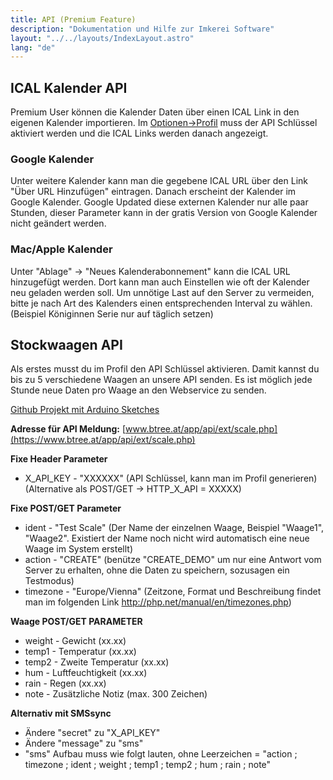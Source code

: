 ```yaml
---
title: API (Premium Feature)
description: "Dokumentation und Hilfe zur Imkerei Software"
layout: "../../layouts/IndexLayout.astro"
lang: "de"
---
```



## ICAL Kalender API

Premium User können die Kalender Daten über einen ICAL Link in den eigenen Kalender importieren. Im [Optionen->Profil](https://www.btree.at/app/profile/) muss der API Schlüssel aktiviert werden und die ICAL Links werden danach angezeigt.

### Google Kalender

Unter weitere Kalender kann man die gegebene ICAL URL über den Link "Über URL Hinzufügen" eintragen. Danach erscheint der Kalender im Google Kalender. Google Updated diese externen Kalender nur alle paar Stunden, dieser Parameter kann in der gratis Version von Google Kalender nicht geändert werden.

<section class="hero container max-w-screen-lg mx-auto pb-10 flex">
  <Picture
    src="/images/ical_google.jpg"
    aspectRatio="4:1"
    class="mx-auto"
    widths={[200, 400, 600]}
    sizes="(max-width: 600px) 100vw, 800px"
    alt="Google Import ICal"
  />
</section>

### Mac/Apple Kalender

Unter "Ablage" -> "Neues Kalenderabonnement" kann die ICAL URL hinzugefügt werden. Dort kann man auch Einstellen wie oft der Kalender neu geladen werden soll. Um unnötige Last auf den Server zu vermeiden, bitte je nach Art des Kalenders einen entsprechenden Interval zu wählen. (Beispiel Königinnen Serie nur auf täglich setzen)

<section class="hero container max-w-screen-lg mx-auto pb-10 flex">
  <Picture
    src="/images/ical_mac.jpg"
    aspectRatio="1:1"
    class="mx-auto"
    widths={[200, 400, 600]}
    sizes="(max-width: 600px) 100vw, 800px"
    alt="Mac Import ICal"
  />
</section>

## Stockwaagen API

Als erstes musst du im Profil den API Schlüssel aktivieren. Damit kannst du bis zu 5 verschiedene Waagen an unsere API senden. Es ist möglich jede Stunde neue Daten pro Waage an den Webservice zu senden.

[Github Projekt mit Arduino Sketches](https://github.com/HannesOberreiter/bScale)

**Adresse für API Meldung:** [www.btree.at/app/api/ext/scale.php](https://www.btree.at/app/api/ext/scale.php)

**Fixe Header Parameter**

- X_API_KEY - "XXXXXX" (API Schlüssel, kann man im Profil generieren) (Alternative als POST/GET -> HTTP_X_API = XXXXX)

**Fixe POST/GET Parameter**

- ident - "Test Scale" (Der Name der einzelnen Waage, Beispiel "Waage1", "Waage2". Existiert der Name noch nicht wird automatisch eine neue Waage im System erstellt)
- action - "CREATE" (benütze "CREATE_DEMO" um nur eine Antwort vom Server zu erhalten, ohne die Daten zu speichern, sozusagen ein Testmodus)
- timezone - "Europe/Vienna" (Zeitzone, Format und Beschreibung findet man im folgenden Link http://php.net/manual/en/timezones.php)

**Waage POST/GET PARAMETER**

- weight - Gewicht (xx.xx)
- temp1 - Temperatur (xx.xx)
- temp2 - Zweite Temperatur (xx.xx)
- hum - Luftfeuchtigkeit (xx.xx)
- rain - Regen (xx.xx)
- note - Zusätzliche Notiz (max. 300 Zeichen)

**Alternativ mit SMSsync**

- Ändere "secret" zu "X_API_KEY"
- Ändere "message" zu "sms"
- "sms" Aufbau muss wie folgt lauten, ohne Leerzeichen = "action ; timezone ; ident ; weight ; temp1 ; temp2 ; hum ; rain ; note"
